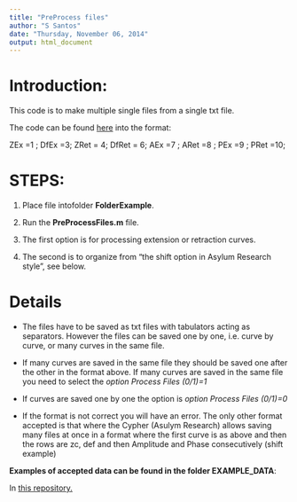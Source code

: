 ```yaml
---
title: "PreProcess files"
author: "S Santos"
date: "Thursday, November 06, 2014"
output: html_document
---
```


# Introduction:

This code is to make multiple single files from a single txt file. 


The code can be found [here](https://github.com/FSDataAnalysis/PreProcessFiles)  into the format: 


ZEx =1 ; DfEx =3; ZRet = 4;  DfRet = 6; AEx =7 ;  ARet =8 ; PEx =9 ;  PRet =10;


# STEPS:


1. Place file intofolder **FolderExample**.

2. Run the **PreProcessFiles.m** file. 

3. The first option is for processing extension or retraction curves. 

4. The second is to organize from "the shift option in Asylum Research style", see below.


# Details

* The files have to be saved as txt files with tabulators acting as separators. However the files can be saved one by one, i.e. curve by curve, or many curves in the same file. 

* If many curves are saved in the same file they should be saved one after the other in the format above. If many curves are saved in the same file you need to select the *option Process Files (0/1)=1*

* If curves are saved one by one the option is *option Process Files (0/1)=0*

* If the format is not correct you will have an error. The only other format accepted is that where the Cypher (Asulym Research) allows saving many files at once in a format where the first curve is as above and then the rows are zc, def and then Amplitude and Phase consecutively (shift example) 

**Examples of accepted data can be found in the folder EXAMPLE_DATA**:

In [this repository.](https://github.com/FSDataAnalysis/ExamplesOfAMAFMdata)
